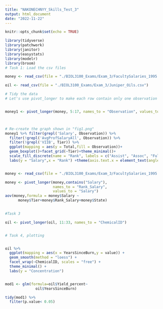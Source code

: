 ```yaml
---
title: "NAKONECHNYY_Skills_Test_3"
output: html_document
date: "2022-11-22"
---
```


```r
knitr::opts_chunk$set(echo = TRUE)

library(tidyverse)
library(patchwork)
library(janitor)
library(easystats)
library(modelr)
library(broom)
# Task 1: Load the csv files

money <- read_csv(file = "./BIOL3100_Exams/Exam_3/FacultySalaries_1995.csv")

oil <- read_csv(file = "./BIOL3100_Exams/Exam_3/Juniper_Oils.csv")

# Tidy the data
# Let's use pivot_longer to make each row contain only one observation


money1 <- pivot_longer(money, 5:17, names_to = "Observation", values_to = "Total")



# Re-create the graph shown in "fig1.png"
money1 %>% filter(grepl('Salary', Observation)) %>% 
  filter(!grepl('AvgProfSalaryAll', Observation)) %>% 
  filter(!grepl('VIIB', Tier)) %>% 
  ggplot(mapping = aes(y = Total,fill = Observation))+
  geom_boxplot()+facet_grid(~Tier)+theme_minimal()+
  scale_fill_discrete(name = "Rank", labels = c("Assist", "Assoc", "Full")) +
  labs(y = "Salary",x = "Rank") +theme(axis.text.x = element_text(angle = 45)) 



```


```r


money <- read_csv(file = "./BIOL3100_Exams/Exam_3/FacultySalaries_1995.csv")

money <- pivot_longer(money,contains("Salary"),
                      names_to = "Rank_Salary",
                      values_to = "Salary")
aov(money,formula = money$Salary ~
      money$Tier+money$Rank_Salary+money$State)
  

```


```r


#Task 3

oil <- pivot_longer(oil, 11:33, names_to = "ChemicalID")


# Task 4, plotting


oil %>%
  ggplot(mapping = aes(x = YearsSinceBurn,y = value)) +
  geom_smooth(method = "loess") +
  facet_wrap(~ChemicalID, scales = "free") +
  theme_minimal() +
  labs(y = "Concentration")


mod1 <- glm(formula=oil$Yield_percent~
              oil$YearsSinceBurn)

tidy(mod1) %>% 
  filter(p.value< 0.05)

```


